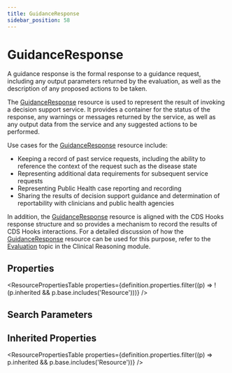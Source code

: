 ```yaml
---
title: GuidanceResponse
sidebar_position: 58
---
```


# GuidanceResponse

A guidance response is the formal response to a guidance request, including any output parameters returned by the evaluation, as well as the description of any proposed actions to be taken.

  <Tabs queryString="intro-section">
  <TabItem value="usage" label="Usage" default>
    <div> <a name="bnc"></a>  <p>The <a href="/docs/api/fhir/resources/guidanceresponse">GuidanceResponse</a> resource is used to represent the result of invoking a decision support service. It provides a container for the status of the response, any warnings or messages returned by the service, as well as any output data from the service and any suggested actions to be performed.</p>  <p>Use cases for the <a href="/docs/api/fhir/resources/guidanceresponse">GuidanceResponse</a> resource include:</p>  <ul>  <li>Keeping a record of past service requests, including the ability to reference the context of the request such as the disease state</li>  <li>Representing additional data requirements for subsequent service requests</li>  <li>Representing Public Health case reporting and recording</li>  <li>Sharing the results of decision support guidance and determination of reportability with clinicians and public health agencies</li> </ul>  <p>In addition, the <a href="/docs/api/fhir/resources/guidanceresponse">GuidanceResponse</a> resource is aligned with the CDS Hooks response structure and so provides a mechanism to record the results of CDS Hooks interactions. For a detailed discussion of how the <a href="/docs/api/fhir/resources/guidanceresponse">GuidanceResponse</a> resource can be used for this purpose, refer to the <a href="https://www.hl7.org/fhir/clinicalreasoning-cds-on-fhir.html#evaluation">Evaluation</a> topic in the Clinical Reasoning module.</p>  </div>
    </TabItem>
  
  
  
</Tabs>


## Properties

<ResourcePropertiesTable properties={definition.properties.filter((p) => !(p.inherited && p.base.includes('Resource')))} />

## Search Parameters

<SearchParamsTable searchParams={definition.searchParameters} />

## Inherited Properties

<ResourcePropertiesTable properties={definition.properties.filter((p) => p.inherited && p.base.includes('Resource'))} />


